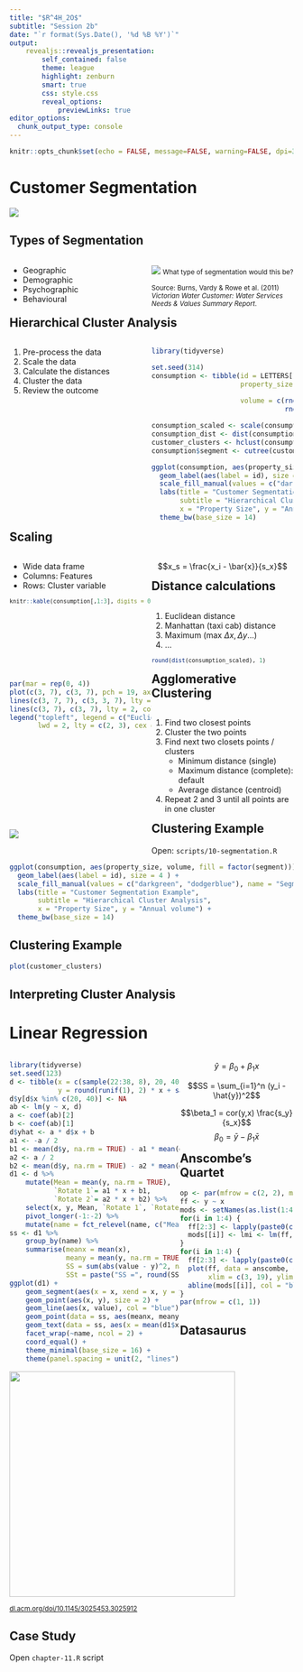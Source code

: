 ```yaml
---
title: "$R^4H_2O$"
subtitle: "Session 2b"
date: "`r format(Sys.Date(), '%d %B %Y')`"
output: 
    revealjs::revealjs_presentation:
        self_contained: false
        theme: league
        highlight: zenburn
        smart: true
        css: style.css
        reveal_options:
            previewLinks: true
editor_options: 
  chunk_output_type: console
---
```


```r
knitr::opts_chunk$set(echo = FALSE, message=FALSE, warning=FALSE, dpi=300)
```

# {data-background="images/r4h2o-banner.jpg"}

# Customer Segmentation
![](images/segmentation.png)

## Types of Segmentation
<div class="column" style="float:left; width: 50%">
- Geographic
- Demographic
- Psychographic
- Behavioural
</div>
<div class="column" style="float:left; width: 50%">
![](images/vic_segments.png)
<small>What type of segmentation would this be? 

Source: Burns, Vardy & Rowe et al. (2011) _Victorian Water Customer: Water Services Needs & Values Summary Report_.</small>
</div>

## Hierarchical Cluster Analysis
<div class="column" style="float:left; width: 50%">
1. Pre-process the data
2. Scale the data
3. Calculate the distances
4. Cluster the data
5. Review the outcome
</div>
<div class="column" style="float:left; width: 50%">
```r
library(tidyverse)

set.seed(314)
consumption <- tibble(id = LETTERS[1:10],
                      property_size = c(rnorm(5, 500, 100),
                                        rnorm(5, 800, 100)),
                      volume = c(rnorm(5, 500, 200),
                                 rnorm(5, 1000, 100)))

consumption_scaled <- scale(consumption[, -1])
consumption_dist <- dist(consumption_scaled)
customer_clusters <- hclust(consumption_dist)
consumption$segment <- cutree(customer_clusters, k = 2)

ggplot(consumption, aes(property_size, volume, fill = factor(segment))) +
  geom_label(aes(label = id), size = 4 ) +
  scale_fill_manual(values = c("darkgreen", "dodgerblue"), name = "Segment") +
  labs(title = "Customer Segmentation Example",
       subtitle = "Hierarchical Cluster Analysis",
       x = "Property Size", y = "Annual volume") +
  theme_bw(base_size = 14)
```
</div>

## Scaling
<div class="column" style="float:left; width: 50%">
- Wide data frame
- Columns: Features
- Rows: Cluster variable

<small>
```r
knitr::kable(consumption[,1:3], digits = 0)
```
</small>
</div>
<div class="column" style="float:left; width: 50%">
$$x_s = \frac{x_i - \bar{x}}{s_x}$$
</div>

<small>
```r
scale(consumption[, 2:3])
```

</small>

## Distance calculations
<div class="column" style="float:left; width: 50%">
1. Euclidean distance
2. Manhattan (taxi cab) distance
3. Maximum (max $\Delta x, \Delta y \ldots$)
4. ...

<small>
```r
round(dist(consumption_scaled), 1)
```
</small>

</div>
<div class="column" style="float:left; width: 50%">
```r
par(mar = rep(0, 4))
plot(c(3, 7), c(3, 7), pch = 19, axes = FALSE, cex = 2)
lines(c(3, 7, 7), c(3, 3, 7), lty = 3, col = "red", lwd = 2)
lines(c(3, 7), c(3, 7), lty = 2, col = "blue", lwd = 2)
legend("topleft", legend = c("Euclidean", "Taxi cab"), col = c("blue", "red"), 
       lwd = 2, lty = c(2, 3), cex = 2, box.col = NA)
```
</div>

## Agglomerative Clustering
<div class="column" style="float:left; width: 50%">
1. Find two closest points
2. Cluster the two points
3. Find next two closets points / clusters
    - Minimum distance (single)
    - Maximum distance (complete): default
    - Average distance (centroid)
4. Repeat 2 and 3 until all points are in one cluster
</div>
<div class="column" style="float:left; width: 50%">
![](images/linkages.jpg)
</div>

## Clustering Example

Open: `scripts/10-segmentation.R`

```r
ggplot(consumption, aes(property_size, volume, fill = factor(segment))) +
  geom_label(aes(label = id), size = 4 ) +
  scale_fill_manual(values = c("darkgreen", "dodgerblue"), name = "Segment") +
  labs(title = "Customer Segmentation Example",
       subtitle = "Hierarchical Cluster Analysis",
       x = "Property Size", y = "Annual volume") +
  theme_bw(base_size = 14)
```

## Clustering Example
```r
plot(customer_clusters)
```

## Interpreting Cluster Analysis


# Linear Regression
<div class="column" style="float:left; width: 60%">
```r
library(tidyverse)
set.seed(123)
d <- tibble(x = c(sample(22:38, 8), 20, 40),
            y = round(runif(1), 2) * x + sample(5:10 , 1) + rnorm(10) * 2)
d$y[d$x %in% c(20, 40)] <- NA
ab <- lm(y ~ x, d)
a <- coef(ab)[2]
b <- coef(ab)[1]
d$yhat <- a * d$x + b
a1 <- -a / 2
b1 <- mean(d$y, na.rm = TRUE) - a1 * mean(d$x, na.rm = TRUE)
a2 <- a / 2
b2 <- mean(d$y, na.rm = TRUE) - a2 * mean(d$x, na.rm = TRUE)
d1 <- d %>%
    mutate(Mean = mean(y, na.rm = TRUE),
           `Rotate 1`= a1 * x + b1,
           `Rotate 2`= a2 * x + b2) %>%
    select(x, y, Mean, `Rotate 1`, `Rotate 2`, `Best Fit` = yhat) %>%
    pivot_longer(-1:-2) %>%
    mutate(name = fct_relevel(name, c("Mean", "Rotate 1", "Rotate 2", "Best Fit")))
ss <- d1 %>%
    group_by(name) %>%
    summarise(meanx = mean(x),
              meany = mean(y, na.rm = TRUE),
              SS = sum(abs(value - y)^2, na.rm = TRUE),
              SSt = paste("SS =", round(SS, 2))) 
ggplot(d1) +
    geom_segment(aes(x = x, xend = x, y = y, yend = value), col = "red", linetype = 2) + 
    geom_point(aes(x, y), size = 2) +
    geom_line(aes(x, value), col = "blue") +
    geom_point(data = ss, aes(meanx, meany), col = "blue", size = 2) +
    geom_text(data = ss, aes(x = mean(d1$x), y = (min(d1$value) + 5), label = SSt)) + 
    facet_wrap(~name, ncol = 2) +
    coord_equal() +
    theme_minimal(base_size = 16) +
    theme(panel.spacing = unit(2, "lines"))
```

</div>
<div class="column" style="float:left; width: 40%">
$$\hat{y} = \beta_0 + \beta_1 x$$


$$SS = \sum_{i=1}^n (y_i - \hat{y})^2$$


$$\beta_1 = cor(y,x) \frac{s_y}{s_x}$$
$$\beta_0 = \bar{y} - \beta_1  \bar{x}$$
</div>

## Anscombe's Quartet
```r
op <- par(mfrow = c(2, 2), mar = 0.1+c(4,4,1,1), oma =  c(0, 0, 2, 0))
ff <- y ~ x
mods <- setNames(as.list(1:4), paste0("lm", 1:4))
for(i in 1:4) {
  ff[2:3] <- lapply(paste0(c("y","x"), i), as.name)
  mods[[i]] <- lmi <- lm(ff, data = anscombe)
}
for(i in 1:4) {
  ff[2:3] <- lapply(paste0(c("y", "x"), i),  as.name)
  plot(ff, data = anscombe, col = "red", pch = 21, bg = "orange", cex = 1.2,
       xlim = c(3, 19), ylim = c(3, 13))
  abline(mods[[i]], col = "blue")
}
par(mfrow = c(1, 1))
```

## Datasaurus
![](images/datasaurus.png){height=400}

<small>[dl.acm.org/doi/10.1145/3025453.3025912](https://dl.acm.org/doi/10.1145/3025453.3025912)</small>

## Case Study
Open `chapter-11.R` script